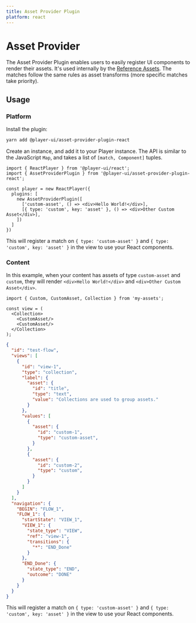 ```yaml
---
title: Asset Provider Plugin
platform: react
---
```


# Asset Provider

The Asset Provider Plugin enables users to easily register UI components to render their assets. It's used internally by the [Reference Assets](../assets/reference). The matches follow the same rules as asset transforms (more specific matches take priority).

##  Usage

### Platform
<PlatformTabs>
  <react>

Install the plugin:

```bash
yarn add @player-ui/asset-provider-plugin-react
```

Create an instance, and add it to your Player instance. 
The API is similar to the JavaScript `Map`, and takes a list of `[match, Component]` tuples.

```tsx
import { ReactPlayer } from '@player-ui/react';
import { AssetProviderPlugin } from '@player-ui/asset-provider-plugin-react';

const player = new ReactPlayer({
  plugins: [
    new AssetProviderPlugin([
      ['custom-asset', () => <div>Hello World!</div>],
      [{ type: 'custom', key: 'asset' }, () => <div>Other Custom Asset</div>],
    ])
  ]
})
```

  This will register a match on `{ type: 'custom-asset' }` and `{ type: 'custom', key: 'asset' }` in the view to use your React components.
  </react>
</PlatformTabs>

### Content

In this example, when your content has assets of type `custom-asset` and `custom`, they will render `<div>Hello World!</div>` and `<div>Other Custom Asset</div>`.

<ContentTabs>
  <tsx>

```tsx
import { Custom, CustomAsset, Collection } from 'my-assets';

const view = (
  <Collection>
    <CustomAsset/>
    <CustomAsset/>
  </Collection>
);
```

</tsx>
  <json>

```json
{
  "id": "test-flow",
  "views": [
    {
      "id": "view-1",
      "type": "collection",
      "label": {
        "asset": {
          "id": "title",
          "type": "text",
          "value": "Collections are used to group assets."
        }
      },
      "values": [
        {
          "asset": {
            "id": "custom-1",
            "type": "custom-asset",
          }
        },
        {
          "asset": {
            "id": "custom-2",
            "type": "custom",
          }
        }
      ]
    }
  ],
  "navigation": {
    "BEGIN": "FLOW_1",
    "FLOW_1": {
      "startState": "VIEW_1",
      "VIEW_1": {
        "state_type": "VIEW",
        "ref": "view-1",
        "transitions": {
          "*": "END_Done"
        }
      },
      "END_Done": {
        "state_type": "END",
        "outcome": "DONE"
      }
    }
  }
}
```

  This will register a match on `{ type: 'custom-asset' }` and `{ type: 'custom', key: 'asset' }` in the view to use your React components.
  </json>
  

</ContentTabs>
  
